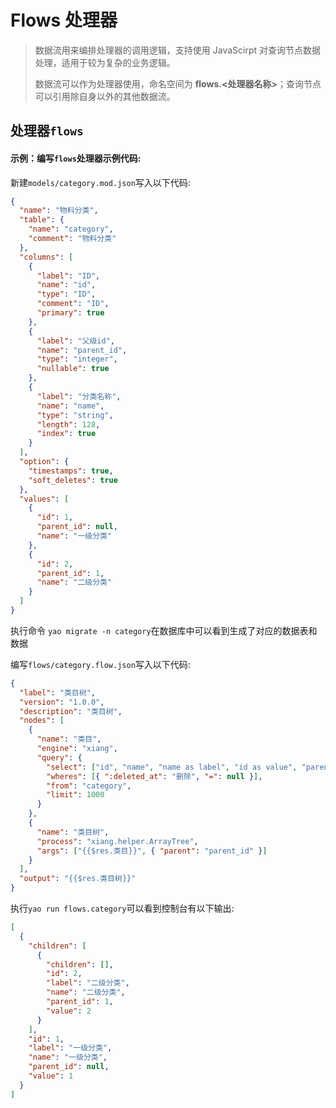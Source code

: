 # Flows 处理器

<blockquote>
  <p>
    数据流用来编排处理器的调用逻辑，支持使用 JavaScirpt
    对查询节点数据处理，适用于较为复杂的业务逻辑。
  </p>
  <p>
    数据流可以作为处理器使用，命名空间为
    <strong>flows.&lt;处理器名称&gt;</strong>；查询节点可以引用除自身以外的其他数据流。
  </p>

</blockquote>

## 处理器`flows`

#### 示例：编写`flows`处理器示例代码:

新建`models/category.mod.json`写入以下代码:

```json
{
  "name": "物料分类",
  "table": {
    "name": "category",
    "comment": "物料分类"
  },
  "columns": [
    {
      "label": "ID",
      "name": "id",
      "type": "ID",
      "comment": "ID",
      "primary": true
    },
    {
      "label": "父级id",
      "name": "parent_id",
      "type": "integer",
      "nullable": true
    },
    {
      "label": "分类名称",
      "name": "name",
      "type": "string",
      "length": 128,
      "index": true
    }
  ],
  "option": {
    "timestamps": true,
    "soft_deletes": true
  },
  "values": [
    {
      "id": 1,
      "parent_id": null,
      "name": "一级分类"
    },
    {
      "id": 2,
      "parent_id": 1,
      "name": "二级分类"
    }
  ]
}
```

执行命令 `yao migrate -n category`在数据库中可以看到生成了对应的数据表和数据

编写`flows/category.flow.json`写入以下代码:

```json
{
  "label": "类目树",
  "version": "1.0.0",
  "description": "类目树",
  "nodes": [
    {
      "name": "类目",
      "engine": "xiang",
      "query": {
        "select": ["id", "name", "name as label", "id as value", "parent_id"],
        "wheres": [{ ":deleted_at": "删除", "=": null }],
        "from": "category",
        "limit": 1000
      }
    },
    {
      "name": "类目树",
      "process": "xiang.helper.ArrayTree",
      "args": ["{{$res.类目}}", { "parent": "parent_id" }]
    }
  ],
  "output": "{{$res.类目树}}"
}
```

执行`yao run flows.category`可以看到控制台有以下输出:

```json
[
  {
    "children": [
      {
        "children": [],
        "id": 2,
        "label": "二级分类",
        "name": "二级分类",
        "parent_id": 1,
        "value": 2
      }
    ],
    "id": 1,
    "label": "一级分类",
    "name": "一级分类",
    "parent_id": null,
    "value": 1
  }
]
```
